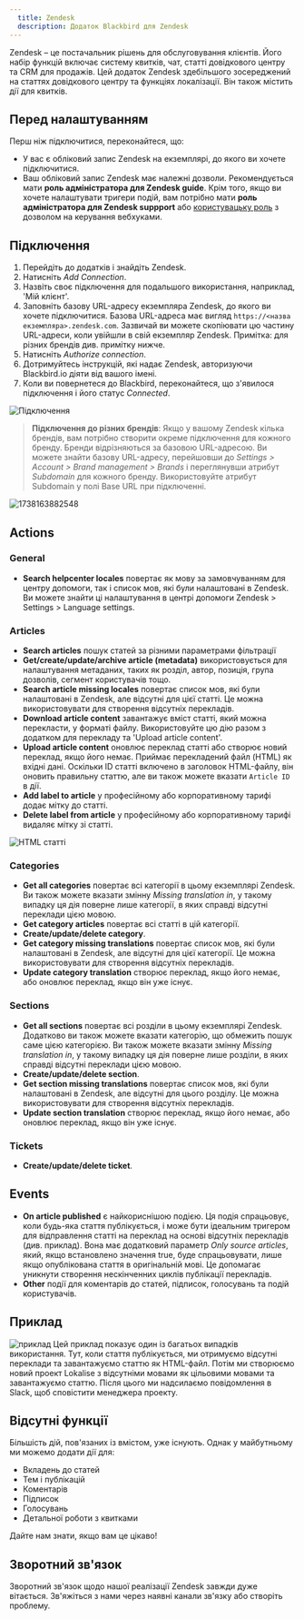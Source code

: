 ```yaml
---
  title: Zendesk
  description: Додаток Blackbird для Zendesk
---
```


<LinkCard title="Переглянути на Github" target="_blank" href="https://github.com/bb-io/Zendesk" icon="github" />

Zendesk – це постачальник рішень для обслуговування клієнтів. Його набір функцій включає систему квитків, чат, статті довідкового центру та CRM для продажів. Цей додаток Zendesk здебільшого зосереджений на статтях довідкового центру та функціях локалізації. Він також містить дії для квитків.

## Перед налаштуванням

Перш ніж підключитися, переконайтеся, що:

- У вас є обліковий запис Zendesk на екземплярі, до якого ви хочете підключитися.
- Ваш обліковий запис Zendesk має належні дозволи. Рекомендується мати **роль адміністратора для Zendesk guide**. Крім того, якщо ви хочете налаштувати тригери подій, вам потрібно мати **роль адміністратора для Zendesk suppport** або [користувацьку роль](https://support.zendesk.com/hc/en-us/articles/4408882153882-Creating-custom-roles-and-assigning-agents#topic_cxn_hig_bd) з дозволом на керування вебхуками.

## Підключення

1. Перейдіть до додатків і знайдіть Zendesk.
2. Натисніть _Add Connection_.
3. Назвіть своє підключення для подальшого використання, наприклад, 'Мій клієнт'.
4. Заповніть базову URL-адресу екземпляра Zendesk, до якого ви хочете підключитися. Базова URL-адреса має вигляд `https://<назва екземпляра>.zendesk.com`. Зазвичай ви можете скопіювати цю частину URL-адреси, коли увійшли в свій екземпляр Zendesk. Примітка: для різних брендів див. примітку нижче.
5. Натисніть _Authorize connection_.
6. Дотримуйтесь інструкцій, які надає Zendesk, авторизуючи Blackbird.io діяти від вашого імені.
7. Коли ви повернетеся до Blackbird, переконайтеся, що з'явилося підключення і його статус _Connected_.

![Підключення](https://raw.githubusercontent.com/bb-io/Zendesk/main/image/README/1692612174111.png)

> **Підключення до різних брендів**: Якщо у вашому Zendesk кілька брендів, вам потрібно створити окреме підключення для кожного бренду. Бренди відрізняються за базовою URL-адресою. Ви можете знайти базову URL-адресу, перейшовши до *Settings > Account > Brand management > Brands* і переглянувши атрибут *Subdomain* для кожного бренду. Використовуйте атрибут Subdomain у полі Base URL при підключенні.

![1738163882548](https://raw.githubusercontent.com/bb-io/Zendesk/main/image/README/1738163882548.png)

## Actions

### General

- **Search helpcenter locales** повертає як мову за замовчуванням для центру допомоги, так і список мов, які були налаштовані в Zendesk. Ви можете знайти ці налаштування в центрі допомоги Zendesk > Settings > Language settings.

### Articles

- **Search articles** пошук статей за різними параметрами фільтрації
- **Get/create/update/archive article (metadata)** використовується для налаштування метаданих, таких як розділ, автор, позиція, група дозволів, сегмент користувачів тощо.
- **Search article missing locales** повертає список мов, які були налаштовані в Zendesk, але відсутні для цієї статті. Це можна використовувати для створення відсутніх перекладів.
- **Download article content** завантажує вміст статті, який можна перекласти, у форматі файлу. Використовуйте цю дію разом з додатком для перекладу та 'Upload article content'.
- **Upload article content** оновлює переклад статті або створює новий переклад, якщо його немає. Приймає перекладений файл (HTML) як вхідні дані. Оскільки ID статті включено в заголовок HTML-файлу, він оновить правильну статтю, але ви також можете вказати `Article ID` в дії.
- **Add label to article** у професійному або корпоративному тарифі додає мітку до статті.
- **Delete label from article** у професійному або корпоративному тарифі видаляє мітку зі статті.

![HTML статті](https://raw.githubusercontent.com/bb-io/Zendesk/main/image/README/1692613846802.png)

### Categories

- **Get all categories** повертає всі категорії в цьому екземплярі Zendesk. Ви також можете вказати змінну _Missing translation in_, у такому випадку ця дія поверне лише категорії, в яких справді відсутні переклади цією мовою.
- **Get category articles** повертає всі статті в цій категорії.
- **Create/update/delete category**.
- **Get category missing translations** повертає список мов, які були налаштовані в Zendesk, але відсутні для цієї категорії. Це можна використовувати для створення відсутніх перекладів.
- **Update category translation** створює переклад, якщо його немає, або оновлює переклад, якщо він уже існує.

### Sections

- **Get all sections** повертає всі розділи в цьому екземплярі Zendesk. Додатково ви також можете вказати категорію, що обмежить пошук саме цією категорією. Ви також можете вказати змінну _Missing translation in_, у такому випадку ця дія поверне лише розділи, в яких справді відсутні переклади цією мовою.
- **Create/update/delete section**.
- **Get section missing translations** повертає список мов, які були налаштовані в Zendesk, але відсутні для цього розділу. Це можна використовувати для створення відсутніх перекладів.
- **Update section translation** створює переклад, якщо його немає, або оновлює переклад, якщо він уже існує.

### Tickets

- **Create/update/delete ticket**.

## Events

- **On article published** є найкориснішою подією. Ця подія спрацьовує, коли будь-яка стаття публікується, і може бути ідеальним тригером для відправлення статті на переклад на основі відсутніх перекладів (див. приклад). Вона має додатковий параметр _Only source articles_, який, якщо встановлено значення true, буде спрацьовувати, лише якщо опублікована стаття в оригінальній мові. Це допомагає уникнути створення нескінченних циклів публікації перекладів.
- **Other** події для коментарів до статей, підписок, голосувань та подій користувачів.

## Приклад

![приклад](https://raw.githubusercontent.com/bb-io/Zendesk/main/image/README/1692615904702.png)
Цей приклад показує один із багатьох випадків використання. Тут, коли стаття публікується, ми отримуємо відсутні переклади та завантажуємо статтю як HTML-файл. Потім ми створюємо новий проект Lokalise з відсутніми мовами як цільовими мовами та завантажуємо статтю. Після цього ми надсилаємо повідомлення в Slack, щоб сповістити менеджера проекту.

## Відсутні функції

Більшість дій, пов'язаних із вмістом, уже існують. Однак у майбутньому ми можемо додати дії для:

- Вкладень до статей
- Тем і публікацій
- Коментарів
- Підписок
- Голосувань
- Детальної роботи з квитками

Дайте нам знати, якщо вам це цікаво!

## Зворотний зв'язок

Зворотний зв'язок щодо нашої реалізації Zendesk завжди дуже вітається. Зв'яжіться з нами через наявні канали зв'язку або створіть проблему.
